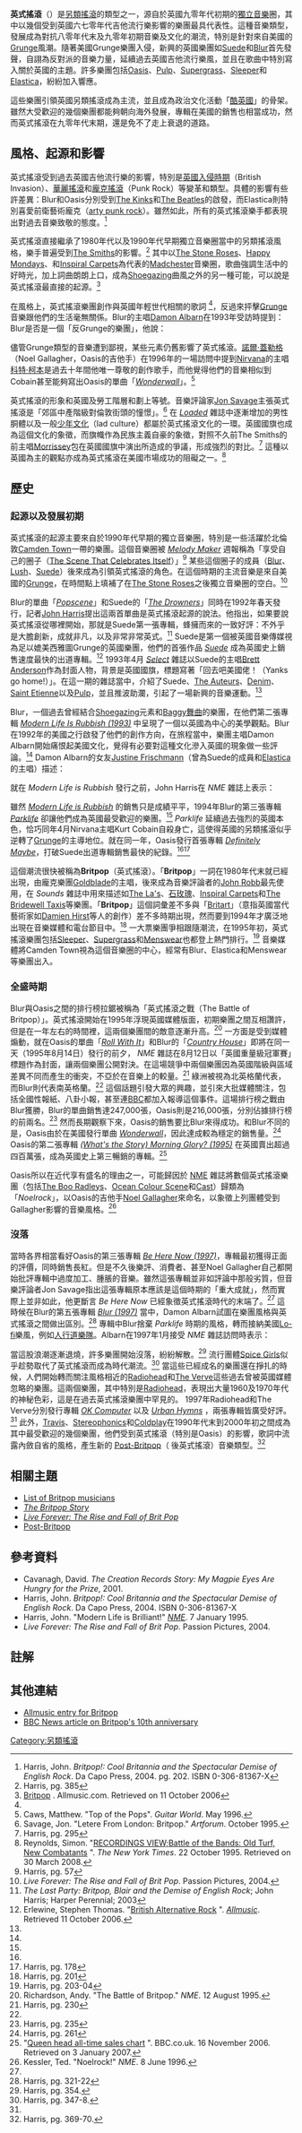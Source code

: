 {{Link style|time=2015-12-12T05:12:25+00:00}}
{{noteTA
|G1=Music
}}
{{Infobox Music genre
|name=英式搖滾
|bgcolor=crimson
|color=white
|stylistic_origins= [[另類搖滾|另類搖滾]], [[:en:Madchester|Madchester]]
|cultural_origins=1990年代早期，[[英國|英國]]
|instruments=[[歌唱|主唱]] - [[吉他|吉他]] - [[貝斯|貝斯]] - [[爵士鼓|鼓]] - [[鍵盤樂器|鍵盤樂器]]
|popularity=1990年代中期至晚期
|derivatives=[[Post-Britpop|Post-Britpop]]
|subgenrelist=Subgenres
|subgenres=[[:en:New_wave_of_new_wave|New wave of new wave]]
|fusiongenres=
|regional_scenes=[[:en:Music_of_England|England]] - [[:en:Music_of_Scotland|Scotland]] - [[:en:Music_of_Wales|Wales]] - [[:en:Music_of_Northern_Ireland|Northern Ireland]]
|other_topics=[[:en:List_of_Britpop_musicians|Bands]] - [[:en:Cool_Britannia|Cool Britannia]] - [[:en:Lion_Pop|Lion Pop]] - [[:en:Timeline_of_alternative_rock|Timeline of alternative rock]]
}}
'''英式搖滾'''（{{lang-en|Britpop}}）是[[另類搖滾|另類搖滾]]的類型之一，源自於英國九零年代初期的[[獨立音樂|獨立音樂]]圈，其中以幾個受到英國六七零年代吉他流行樂影響的樂團最具代表性。這種音樂類型，發展成為對抗八零年代末及九零年初期音樂及文化的潮流，特別是針對來自美國的[[油漬搖滾|Grunge]]風潮。隨著美國Grunge樂團入侵，新興的英國樂團如[[Suede|Suede]]和[[布勒|Blur]]首先發聲，自詡為反對派的音樂力量，延續過去英國吉他流行樂風，並且在歌曲中特別寫入關於英國的主題。許多樂團包括[[綠洲合唱團|Oasis]]、[[果漿樂團|Pulp]]、[[:en:Supergrass|Supergrass]]、[[:en:Sleeper|Sleeper]]和[[:en:Elastica|Elastica]]，紛紛加入響應。

這些樂團引領英國另類搖滾成為主流，並且成為政治文化活動「[[酷英國|酷英國]]」的骨架。雖然大受歡迎的幾個樂團都能夠朝向海外發展，專輯在美國的銷售也相當成功，然而英式搖滾在九零年代末期，還是免不了走上衰退的道路。

==風格、起源和影響==
英式搖滾受到過去英國吉他流行樂的影響，特別是[[英國入侵|英國入侵時期]]（British Invasion）、[[華麗搖滾|華麗搖滾]]和[[龐克搖滾|龐克搖滾]]（Punk Rock）等變革和類型。具體的影響有些許差異：Blur和Oasis分別受到[[:en:The_Kinks|The Kinks]]和[[披頭四|The Beatles]]的啟發，而Elastica則特別喜愛前衛藝術龐克（[[:en:art_punk|arty punk rock]]）。雖然如此，所有的英式搖滾樂手都表現出對過去音樂致敬的態度。<ref>Harris, John. ''Britpop!: Cool Britannia and the Spectacular Demise of English Rock''. Da Capo Press, 2004. pg. 202. ISBN 0-306-81367-X</ref>

英式搖滾直接繼承了1980年代以及1990年代早期獨立音樂圈當中的另類搖滾風格，樂手普遍受到[[史密斯_(樂團)|The Smiths]]的影響。<ref>Harris, pg. 385</ref> 其中以[[石玫瑰|The Stone Roses]]、[[:en:Happy_Mondays|Happy Mondays]]、和[[:en:Inspiral_Carpets|Inspiral Carpets]]為代表的[[:en:Madchester|Madchester]]音樂圈，歌曲強調生活中的好時光，加上詞曲朗朗上口，成為[[瞪鞋搖滾|Shoegazing]]曲風之外的另一種可能，可以說是英式搖滾最直接的起源。<ref name=allmusic>[http://www.allmusic.com/explore/style/britpop-d2681 Britpop] {{Wayback|url=http://www.allmusic.com/explore/style/britpop-d2681 |date=20120520142402 }}. Allmusic.com.  Retrieved on 11 October 2006</ref>

在風格上，英式搖滾樂團創作與英國年輕世代相關的歌詞 <ref name=allmusic />，反過來抨擊[[油漬搖滾|Grunge]]音樂跟他們的生活毫無關係。Blur的主唱[[戴蒙·亞邦|Damon Albarn]]在1993年受訪時提到：Blur是否是一個「反Grunge的樂團」，他說：

{{cquote|如果龐克是要擺脫嬉皮，那我就是要擺脫Grunge。 (If punk was about getting rid of hippies, then I'm getting rid of [[:en:grunge|grunge]].) <ref name=shite>Harris, John. "A shite sports car and a punk reincarnation." ''[[NME|NME]]''. 10 April 1993</ref> }}

儘管Grunge類型的音樂遭到鄙視，某些元素仍舊影響了英式搖滾。[[諾爾·蓋勒格|諾爾·蓋勒格]]（Noel Gallagher，Oasis的吉他手）在1996年的一場訪問中提到[[超脫樂團|Nirvana]]的主唱[[科特·柯本|科特·柯本]]是過去十年間他唯一尊敬的創作歌手，而他覺得他們的音樂相似到Cobain甚至能夠寫出Oasis的單曲「''[[Wonderwall|Wonderwall]]''」。<ref>Caws, Matthew. "Top of the Pops". ''Guitar World''. May 1996.</ref>

英式搖滾的形象和英國及勞工階層和劃上等號。音樂評論家[[:en:Jon_Savage|Jon Savage]]主張英式搖滾是「郊區中產階級對倫敦街頭的憧憬」。<ref>Savage, Jon. "Letere From London: Britpop." ''Artforum''. October 1995.</ref> 在 ''[[:en:Loaded_(magazine)|Loaded]]'' 雜誌中逐漸增加的男性胴體以及一般[[:en:lad_culture|少年文化]]（lad culture）都屬於英式搖滾文化的一環。英國國旗也成為這個文化的象徵，而旗幟作為民族主義自豪的象徵，對照不久前The Smiths的前主唱[[莫里西|Morrissey]]包在英國國旗中演出所造成的爭議，形成強烈的對比。<ref>Harris, pg. 295</ref> 這種以英國為主的觀點亦成為英式搖滾在美國市場成功的阻礙之一。<ref>Reynolds, Simon. "[http://query.nytimes.com/gst/fullpage.html?res=940CE0D81139F931A15753C1A963958260&scp=31&sq=Britpop&st=nyt RECORDINGS VIEW;Battle of the Bands: Old Turf, New Combatants] {{Wayback|url=http://query.nytimes.com/gst/fullpage.html?res=940CE0D81139F931A15753C1A963958260&scp=31&sq=Britpop&st=nyt |date=20170926041207 }}". ''The New York Times''. 22 October 1995. Retrieved on 30 March 2008.</ref>

==歷史==
===起源以及發展初期===
英式搖滾的起源主要來自於1990年代早期的獨立音樂圈，特別是一些活躍於北倫敦[[:en:Camden_Town|Camden Town]]一帶的樂團。這個音樂圈被 ''[[:en:Melody_Maker|Melody Maker]]'' 週報稱為「享受自己的圈子（[[:en:The_Scene_That_Celebrates_Itself|The Scene That Celebrates Itself]]）」<ref>Harris, pg. 57</ref> 某些這個圈子的成員（[[布勒|Blur]]、[[:en:Lush_(band)|Lush]]、[[Suede|Suede]]）後來成為引領英式搖滾的角色。在這個時期的主流音樂是來自美國的[[油漬搖滾|Grunge]]，在時間點上填補了在[[石玫瑰|The Stone Roses]]之後獨立音樂圈的空白。<ref name=liveforever>''Live Forever: The Rise and Fall of Brit Pop''. Passion Pictures, 2004.</ref>

Blur的單曲「''[[:en:Popscene|Popscene]]''」和Suede的「''[[:en:The_Drowners|The Drowners]]''」同時在1992年春天發行，記者[[:en:John_Harris_(critic)|John Harris]]提出這兩首單曲是英式搖滾起源的說法。他指出，如果要說英式搖滾從哪裡開始，那就是Suede第一張專輯，蜂擁而來的一致好評：不外乎是大膽創新，成就非凡，以及非常非常英式。<ref>''The Last Party: Britpop, Blair and the Demise of English Rock''; John Harris; Harper Perennial; 2003</ref> Suede是第一個被英國音樂傳媒視為足以媲美西雅圖Grunge的英國樂團，他們的首張作品 ''[[:en:Suede_(album)|Suede]]'' 成為英國史上銷售速度最快的出道專輯。<ref name="British alt-rock">Erlewine, Stephen Thomas. "[http://www.allmusic.com/explore/essay/ British Alternative Rock] {{Wayback|url=http://www.allmusic.com/explore/essay/ |date=20101113053923 }}". ''[[Allmusic|Allmusic]]''. Retrieved 11 October 2006.</ref> 1993年4月 ''[[:en:Select_(magazine)|Select]]'' 雜誌以Suede的主唱[[:en:Brett_Anderson|Brett Anderson]]作為封面人物，背景是英國國旗，標題寫著「回去吧美國佬！（Yanks go home!）」。在這一期的雜誌當中，介紹了Suede、[[:en:The_Auteurs|The Auteurs]]、[[:en:Denim_(band)|Denim]]、[[:en:Saint_Etienne_(band)|Saint Etienne]]以及[[果漿樂團|Pulp]]，並且推波助瀾，引起了一場新興的音樂運動。<ref name=liveforever />

Blur，一個過去曾經結合[[瞪鞋搖滾|Shoegazing]]元素和[[:en:Baggy|Baggy舞曲]]的樂團，在他們第二張專輯 '' [[:en:Modern_Life_Is_Rubbish|Modern Life Is Rubbish (1993)]]'' 中呈現了一個以英國為中心的美學觀點。Blur在1992年的美國之行啟發了他們的創作方向，在旅程當中，樂團主唱Damon Albarn開始痛恨起美國文化，覺得有必要對這種文化滲入英國的現象做一些評論。<ref name="liveforever" /> Damon Albarn的女友[[:en:Justine_Frischmann|Justine Frischmann]]（曾為Suede的成員和[[:en:Elastica|Elastica]]的主唱）描述：

{{cquote|Damon和我覺得，當時我們處於一個混亂的時間點 [. . .] 我們想到Nirvana，人們非常喜歡美國音樂，是時候該宣示回歸英國本色了。

(Damon and I felt like we were in the thick of it at that point [. . .] it occurred to us that Nirvana were out there, and people were very interested in American music, and there should be some sort of manifesto for the return of Britishness.) <ref>Harris, pg. 79</ref> }}

就在 ''Modern Life is Rubbish'' 發行之前，John Harris在 ''NME'' 雜誌上表示：

{{cquote|Blur的時機非常剛好，為什麼？因為有了[[:en:Baggy|Baggy舞曲]]和[[瞪鞋搖滾|Shoegazing]]樂團，吵雜美國嬉皮發現他們自己掉進陰暗的角落，被貼上『過時的東西』。

(Blur's timing has been fortuitously perfect. Why? Because, as with baggies and shoegazers, loud, long-haired Americans have just found themselves condemned to the ignominious corner labeled 'yesterday's thing'.) <ref name=shite /> }}

雖然 ''[[:en:Modern_Life_is_Rubbish|Modern Life is Rubbish]]'' 的銷售只是成績平平，1994年Blur的第三張專輯 ''[[:en:Parklife|Parklife]]'' 卻讓他們成為英國最受歡迎的樂團。<ref name="British alt-rock" /> ''Parklife'' 延續過去強烈的英國本色，恰巧同年4月Nirvana主唱Kurt Cobain自殺身亡，這使得英國的另類搖滾似乎逆轉了[[油漬搖滾|Grunge]]的主導地位。就在同一年，Oasis發行首張專輯 ''[[Definitely_Maybe|Definitely Maybe]]''，打破Suede出道專輯銷售最快的紀錄。<ref name="British alt-rock" /><ref>Harris, pg. 178</ref>

這個潮流很快被稱為'''Britpop'''（英式搖滾）。「'''Britpop'''」一詞在1980年代末就已經出現，由龐克樂團[[:en:Goldblade|Goldblade]]的主唱，後來成為音樂評論者的[[:en:John_Robb_(musician)|John Robb]]最先使用，在 ''Sounds'' 雜誌中用來描述如[[:en:The_La's|The La's]]、[[石玫瑰|石玫瑰]]、[[:en:Inspiral_Carpets|Inspiral Carpets]]和[[:en:The_Bridewell_Taxis|The Bridewell Taxis]]等樂團。「'''Britpop'''」這個詞彙差不多與「[[:en:Britart|Britart]]」（意指英國當代藝術家如[[:en:Damien_Hirst|Damien Hirst]]等人的創作）差不多時期出現，然而要到1994年才廣泛地出現在音樂媒體和電台節目中。<ref>Harris, pg. 201</ref> 一大票樂團爭相跟隨潮流，在1995年初，英式搖滾樂團包括[[:en:Sleeper_(band)|Sleeper]]、[[:en:Supergrass|Supergrass]]和[[:en:Menswear_(band)|Menswear]]也都登上熱門排行。<ref>Harris, pg. 203-04</ref> 音樂媒體將Camden Town視為這個音樂圈的中心，經常有Blur、Elastica和Menswear等樂團出入。

===全盛時期===
Blur與Oasis之間的排行榜拉鋸被稱為「英式搖滾之戰（The Battle of Britpop）」。英式搖滾開始在1995年浮現英國媒體版面，初期樂團之間互相讚許，但是在一年左右的時間裡，這兩個樂團間的敵意逐漸升高。<ref>Richardson, Andy. "The Battle of Britpop." ''NME''. 12 August 1995.</ref> 一方面是受到媒體煽動，就在Oasis的單曲「''[[:en:Roll_with_It_(Oasis_song)|Roll With It]]''」和Blur的「''[[:en:Country_House|Country House]]''」即將在同一天（1995年8月14日）發行的前夕， ''NME'' 雜誌在8月12日以「英國重量級冠軍賽」標題作為封面，讓兩個樂團公開對決。在這場競爭中兩個樂團因為英國階級與區域差異不同而產生的衝突，不亞於在音樂上的較量。<ref>Harris, pg. 230</ref> 綠洲被視為北英格蘭代表，而Blur則代表南英格蘭。<ref name="liveforever" /> 這個話題引發大眾的興趣，並引來大批媒體關注，包括全國性報紙、八卦小報，甚至連[[英國廣播公司|BBC]]都加入報導這個事件。這場排行榜之戰由Blur獲勝，Blur的單曲銷售達247,000張，Oasis則是216,000張，分別佔據排行榜的前兩名。<ref>Harris, pg. 235</ref> 然而長期觀察下來，Oasis的銷售要比Blur來得成功。和Blur不同的是，Oasis由於在美國發行單曲 ''[[Wonderwall|Wonderwall]] ''，因此達成較為穩定的銷售量。<ref>Harris, pg. 261</ref> Oasis的第二張專輯 ''[[晨光榮耀|(What's the Story) Morning Glory? (1995)]]'' 在英國賣出超過四百萬張，成為英國史上第三暢銷的專輯。<ref>"[http://news.bbc.co.uk/2/hi/entertainment/6151050.stm Queen head all-time sales chart] {{Wayback|url=http://news.bbc.co.uk/2/hi/entertainment/6151050.stm |date=20070204064437 }}". BBC.co.uk. 16 November 2006. Retrieved on 3 January 2007.</ref>

Oasis所以在近代享有盛名的理由之一，可能歸因於 [[NME|NME]] 雜誌將數個英式搖滾樂團（包括[[:en:The_Boo_Radleys|The Boo Radleys]]、[[:en:Ocean_Colour_Scene|Ocean Colour Scene]]和[[:en:Cast_(band)|Cast]]）歸類為「''Noelrock''」，以Oasis的吉他手[[:en:Noel_Gallagher|Noel Gallagher]]來命名，以象徵上列團體受到Gallagher影響的音樂風格。<ref>Kessler, Ted. "Noelrock!" ''NME''. 8 June 1996.</ref>

===沒落===
當時各界相當看好Oasis的第三張專輯 ''[[Be_Here_Now_(1997)|Be Here Now (1997)]]''，專輯最初獲得正面的評價，同時銷售長紅。但是不久後樂評、消費者、甚至Noel Gallagher自己都開始批評專輯中過度加工、腫脹的音樂。雖然這張專輯並非如評論中那般劣質，但音樂評論者Jon Savage指出這張專輯原本應該是這個時期的「重大成就」，然而實際上並非如此，他更斷言 ''Be Here Now'' 已經象徵英式搖滾時代的末端了。<ref name="liveforever" /> 這時候在Blur的第五張專輯 ''[[布勒_(專輯)|Blur (1997)]]'' 當中，Damon Albarn試圖在樂團風格與英式搖滾之間做出區別。<ref>Harris, pg. 321-22</ref> 專輯中Blur捨棄 ''Parklife'' 時期的風格，轉而接納美國[[:en:Lo-fi_music|Lo-fi]]樂風，例如[[人行道樂隊|人行道樂隊]]。Albarn在1997年1月接受 ''NME'' 雜誌訪問時表示：

{{cquote|我們掀起一股浪潮：就像世世代代的英國樂團一樣，永遠都會有我們的一席之地。[. . .] 我們確實是以不同的眼光來看那世界。

(We created a movement: as far as the lineage of British bands goes, there'll always be a place for us. [. . .] We genuinely started to see that world in a slightly different way.) <ref>Mulvey, John. "We created a movement...there'll always be a place for us". ''NME''. 11 January 1997.</ref> }}

當這股浪潮逐漸退燒，許多樂團開始沒落，紛紛解散。<ref name="#1">Harris, pg. 354.</ref> 流行團體[[辣妹合唱團|Spice Girls]]似乎趁勢取代了英式搖滾而成為時代潮流。<ref>Harris, pg. 347-8.</ref> 當這些已經成名的樂團還在掙扎的時候，人們開始轉而關注風格相近的[[電台司令|Radiohead]]和[[神韻合唱團|The Verve]]這些過去曾被英國媒體忽略的樂團。這兩個樂團，其中特別是[[電台司令|Radiohead]]，表現出大量1960及1970年代的神秘色彩，這是在過去英式搖滾樂團中罕見的。
1997年Radiohead和The Verve分別發行專輯 ''[[OK_Computer|OK Computer]]'' 以及 ''[[:en:Urban_Hymns|Urban Hymns]]'' ，兩張專輯皆廣受好評。<ref name="#1"/> 此外，[[崔維斯|Travis]]、[[立體音響樂隊|Stereophonics]]和[[酷玩樂團|Coldplay]]在1990年代末到2000年初之間成為其中最受歡迎的幾個樂團，他們受到英式搖滾（特別是Oasis）的影響，歌詞中流露內斂自省的風格，產生新的 [[Post-Britpop|Post-Britpop]]（ 後英式搖滾）音樂類型。<ref>Harris, pg. 369-70.</ref>

==相關主題==
*[[:en:List_of_Britpop_musicians|List of Britpop musicians]]
*''[[:en:The_Britpop_Story|The Britpop Story]]''
*''[[:en:Live_Forever:_The_Rise_and_Fall_of_Brit_Pop|Live Forever: The Rise and Fall of Brit Pop]]''
*[[Post-Britpop|Post-Britpop]]

==參考資料==
* Cavanagh, David. ''The Creation Records Story: My Magpie Eyes Are Hungry for the Prize'', 2001.
* Harris, John. ''Britpop!: Cool Britannia and the Spectacular Demise of English Rock''. Da Capo Press, 2004. ISBN 0-306-81367-X
* Harris, John. "Modern Life is Brilliant!" ''[[NME|NME]]''. 7 January 1995.
* ''Live Forever: The Rise and Fall of Brit Pop''. Passion Pictures, 2004.

==註解==

{{refs|2}}

==其他連結==
* [http://www.allmusic.com/explore/style/britpop-d2681 Allmusic entry for Britpop] {{Wayback|url=http://www.allmusic.com/explore/style/britpop-d2681 |date=20120520142402 }}
* [http://news.bbc.co.uk/1/hi/entertainment/music/4136296.stm BBC News article on Britpop's 10th anniversary] {{Wayback|url=http://news.bbc.co.uk/1/hi/entertainment/music/4136296.stm |date=20070313114015 }}
{{Rock}}
{{Authority control}}
[[Category:另類搖滾|Category:另類搖滾]]